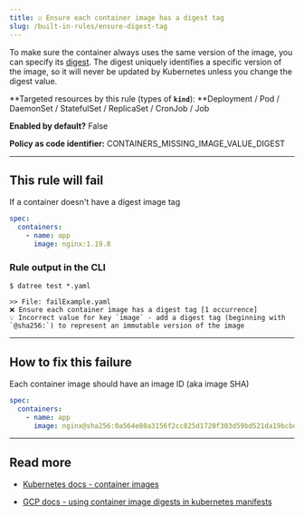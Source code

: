 ```yaml
---
title: ☑️ Ensure each container image has a digest tag
slug: /built-in-rules/ensure-digest-tag
---
```


To make sure the container always uses the same version of the image, you can specify its [digest](https://docs.docker.com/engine/reference/commandline/pull/#pull-an-image-by-digest-immutable-identifier). The digest uniquely identifies a specific version of the image, so it will never be updated by Kubernetes unless you change the digest value.

**Targeted resources by this rule (types of **`kind`**): **Deployment / Pod / DaemonSet / StatefulSet / ReplicaSet / CronJob / Job

**Enabled by default?** False

**Policy as code identifier:** CONTAINERS_MISSING_IMAGE_VALUE_DIGEST

---

## This rule will fail

If a container doesn't have a digest image tag

```yaml
spec:
  containers:
    - name: app
      image: nginx:1.19.8
```

### Rule output in the CLI

```terminal
$ datree test *.yaml

>> File: failExample.yaml
❌ Ensure each container image has a digest tag [1 occurrence]
💡 Incorrect value for key `image` - add a digest tag (beginning with `@sha256:`) to represent an immutable version of the image
```

---

## How to fix this failure

Each container image should have an image ID (aka image SHA)

```yaml
spec:
  containers:
    - name: app
      image: nginx@sha256:0a564e80a3156f2cc825d1720f303d59bd521da19bcbd01316870e1313ecbd23
```

---

## Read more

- [Kubernetes docs - container images](https://kubernetes.io/docs/concepts/configuration/overview/#container-images)

- [GCP docs - using container image digests in kubernetes manifests](https://cloud.google.com/solutions/using-container-image-digests-in-kubernetes-manifests)
